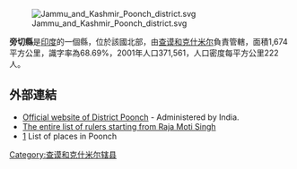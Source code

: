 [[Image:Jammu_and_Kashmir_Poonch_district.svg|thumb]]

'''旁切縣'''是[[印度|印度]]的一個縣，位於該國北部，由[[查谟和克什米尔_(中央直辖区)|查谟和克什米尔]]負責管轄，面積1,674平方公里，識字率為68.69%，2001年人口371,561，人口密度每平方公里222人。

==外部連結==
* [https://web.archive.org/web/20061210162225/http://poonch.nic.in/welcome.html Official website of District Poonch] - Administered by India.
* [http://www.uq.net.au/~zzhsoszy/ips/p/poonch.html The entire list of rulers starting from Raja Moti Singh] {{Wayback|url=http://www.uq.net.au/~zzhsoszy/ips/p/poonch.html |date=20040104094105 }}
*[https://web.archive.org/web/20140704194552/http://www.onefivenine.com/india/villag/Poonch] List of places in Poonch

{{Jammu and Kashmir}}
{{印度行政区划小作品}}
[[Category:查谟和克什米尔辖县|Category:查谟和克什米尔辖县]]